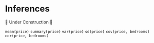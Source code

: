 # Inferences

🚧 Under Construction 🚧

`mean(price)`
`summary(price)`
`var(price)`
`sd(price)`
`cov(price, bedrooms)`
`cor(price, bedrooms)`

